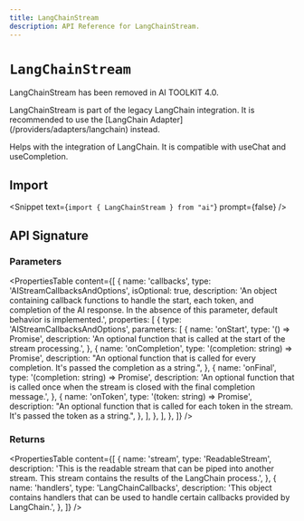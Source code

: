 ```yaml
---
title: LangChainStream
description: API Reference for LangChainStream.
---
```


# `LangChainStream`

<Note type="warning">LangChainStream has been removed in AI TOOLKIT 4.0.</Note>

<Note type="warning">
  LangChainStream is part of the legacy LangChain integration. It is recommended
  to use the [LangChain Adapter](/providers/adapters/langchain) instead.
</Note>

Helps with the integration of LangChain. It is compatible with useChat and useCompletion.

## Import

<Snippet text={`import { LangChainStream } from "ai"`} prompt={false} />

## API Signature

### Parameters

<PropertiesTable
  content={[
    {
      name: 'callbacks',
      type: 'AIStreamCallbacksAndOptions',
      isOptional: true,
      description:
        'An object containing callback functions to handle the start, each token, and completion of the AI response. In the absence of this parameter, default behavior is implemented.',
      properties: [
        {
          type: 'AIStreamCallbacksAndOptions',
          parameters: [
            {
              name: 'onStart',
              type: '() => Promise<void>',
              description:
                'An optional function that is called at the start of the stream processing.',
            },
            {
              name: 'onCompletion',
              type: '(completion: string) => Promise<void>',
              description:
                "An optional function that is called for every completion. It's passed the completion as a string.",
            },
            {
              name: 'onFinal',
              type: '(completion: string) => Promise<void>',
              description:
                'An optional function that is called once when the stream is closed with the final completion message.',
            },
            {
              name: 'onToken',
              type: '(token: string) => Promise<void>',
              description:
                "An optional function that is called for each token in the stream. It's passed the token as a string.",
            },
          ],
        },
      ],
    },
  ]}
/>

### Returns

<PropertiesTable
  content={[
    {
      name: 'stream',
      type: 'ReadableStream',
      description:
        'This is the readable stream that can be piped into another stream. This stream contains the results of the LangChain process.',
    },
    {
      name: 'handlers',
      type: 'LangChainCallbacks',
      description:
        'This object contains handlers that can be used to handle certain callbacks provided by LangChain.',
    },
  ]}
/>
